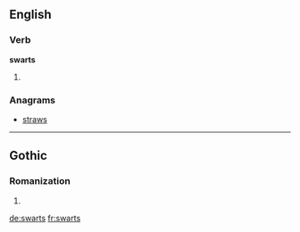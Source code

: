 
==English==

===Verb===
'''swarts'''

# {{third-person singular of|swart}}

===Anagrams===
* [[straws#English|straws]]

----

==Gothic==
===Romanization===
{{got-rom}}

# {{got-romanization of|𐍃𐍅𐌰𐍂𐍄𐍃}}

[[de:swarts]]
[[fr:swarts]]